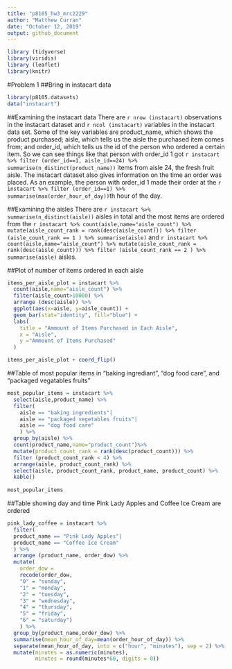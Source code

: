 ```yaml
---
title: "p8105_hw3_mrc2229"
author: "Matthew Curran"
date: "October 12, 2019"
output: github_document
---
```


```r
library (tidyverse)
library(viridis)
library (leaflet)
library(knitr)
```

#Problem 1
##Bring in instacart data
```r
library(p8105.datasets)
data("instacart")
```
##Examining the instacart data
There are `r nrow (instacart)` observations in the instacart dataset and `r ncol (instacart)` variables in the instacart data set. Some of the key variables are product_name, which shows the product purchased; aisle, which tells us the aisle the purchased item comes from; and order_id, which tells us the id of the person who ordered a certain item. So we can see things like that person with order_id 1 got  `r instacart %>% filter (order_id==1, aisle_id==24) %>% summarise(n_distinct(product_name))` items from aisle 24, the fresh fruit aisle. The instacart dataset also gives information on the time an order was placed. As an example, the person with order_id 1 made their order at the `r instacart %>% filter (order_id==1) %>% summarise(max(order_hour_of_day))`th hour of the day.

##Examining the aisles
There are `r instacart %>% summarise(n_distinct(aisle))` aisles in total and the most items are ordered from the `r instacart %>% count(aisle,name="aisle_count") %>% mutate(aisle_count_rank = rank(desc(aisle_count))) %>% filter (aisle_count_rank == 1 ) %>% summarise(aisle)` and `r instacart %>% count(aisle,name="aisle_count") %>% mutate(aisle_count_rank = rank(desc(aisle_count))) %>% filter (aisle_count_rank == 2 ) %>% summarise(aisle)` aisles.

##Plot of number of items ordered in each aisle
```r
items_per_aisle_plot = instacart %>%
  count(aisle,name="aisle_count") %>%
  filter(aisle_count>10000) %>%
  arrange (desc(aisle)) %>%
  ggplot(aes(x=aisle, y=aisle_count)) +
  geom_bar(stat="identity", fill="blue") +
  labs(
    title = "Ammount of Items Purchased in Each Aisle",
    x = "Aisle",
    y ="Ammount of Items Purchased"
  )

items_per_aisle_plot + coord_flip()
```

##Table of most popular items in "baking ingrediant", "dog food care", and "packaged vegatables fruits"
```r
most_popular_items = instacart %>%
  select(aisle,product_name) %>%
  filter(
    aisle == "baking ingredients"|
    aisle == "packaged vegetables fruits"|
    aisle == "dog food care"
    ) %>%
  group_by(aisle) %>%
  count(product_name,name="product_count")%>%
  mutate(product_count_rank = rank(desc(product_count))) %>% 
  filter (product_count_rank < 4) %>%
  arrange(aisle, product_count_rank) %>%
  select(aisle, product_count_rank, product_name, product_count) %>%
  kable()
  
most_popular_items
```

##Table showing day and time Pink Lady Apples and Coffee Ice Cream are ordered
```r
pink_lady_coffee = instacart %>%
  filter(
  product_name == "Pink Lady Apples"|
  product_name == "Coffee Ice Cream"
  ) %>%
  arrange (product_name, order_dow) %>%
  mutate(
    order_dow = 
    recode(order_dow,
    "0" = "sunday",
    "1" = "monday",
    "2" = "tuesday",
    "3" = "wednesday",
    "4" = "thursday",
    "5" = "friday",
    "6" = "saturday")
    ) %>%
  group_by(product_name,order_dow) %>%
  summarise(mean_hour_of_day=mean(order_hour_of_day)) %>%
  separate(mean_hour_of_day, into = c("hour", "minutes"), sep = 2) %>%
  mutate(minutes = as.numeric(minutes),
         minutes = round(minutes*60, digits = 0))
  
```

